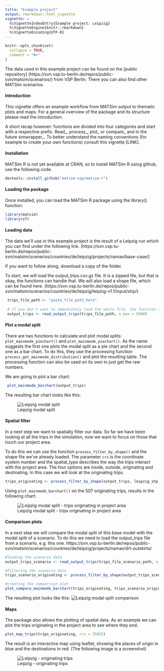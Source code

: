 ```yaml
---
title: "Example project"
output: rmarkdown::html_vignette
vignette: >
  %\VignetteIndexEntry{Example project: Leipzig}
  %\VignetteEngine{knitr::rmarkdown}
  %\VignetteEncoding{UTF-8}
---
```


```r
knitr::opts_chunk$set(
  collapse = TRUE,
  comment = "#>"
)
```

The data used in this example project can be found on the [public repository] (https://svn.vsp.tu-berlin.de/repos/public-svn/matsim/scenarios/) from VSP Berlin. There you can also find other MATSim scenarios.

#### Introduction

This vignette offers an example workflow from MATSim output to thematic plots and maps. For a general overview of the package and its structure please read the introduction.

A short recap however: functions are divided into four categories and start with a respective prefix. Read_, process_, plot_ or compare_ and in the future simwrapper_.
To better understand the naming conventions (for example to create your own functions) consult this vignette [LINK].

#### Installation

MATSim R is not yet available at CRAN, so to install MATSim R using github, use the following code.

```r
devtools::install_github("matsim-vsp/matsim-r")
```


#### Loading the package

Once installed, you can load the MATSim R package using the library() function:
```r
library(matsim)
library(sf)
```


#### Loading data

The data we'll use in this example project is the result of a Leipzig run which you can find under the following link. (https://svn.vsp.tu-berlin.de/repos/public-svn/matsim/scenarios/countries/de/leipzig/projects/namav/base-case/) 

If you want to follow along, download a copy of the folder.

To start, we will load the output_trips.csv.gz file. It is a zipped file, but that is okay, the functions can handle that. We will also load a shape file, which can be found here.  (https://svn.vsp.tu-berlin.de/repos/public-svn/matsim/scenarios/countries/de/leipzig/leipzig-v1.1/input/shp/)

```r
 trips_file_path <- "paste_file_path_here"
 
 # if you don't want to immediately load the whole file, the function read_output_trips has the option to only load the first n lines 
 output_trips <- read_output_trips(trips_file_path, n_max = 5000)
```


#### Plot a modal split

There are two functions to calculate and plot modal splits: `plot_mainmode_piechart()` and `plot_mainmode_piechart()`. As the name suggests the first one plots the modal split as a pie chart and the second one as a bar chart. To do this, they use the processing function `process_get_mainmode_distribution()` and plot the resulting table. The processing function can also be used on its own to just get the raw numbers.

We are going to plot a bar chart:

```r
 plot_mainmode_barchart(output_trips)
```

The resulting bar chart looks like this:

![Leipzig modal split](../inst/extdata/Leipzig_modal_split.png)

#### Spatial filter

In a next step we want to spatially filter our data. So far we have been looking at all the trips in the simulation, now we want to focus on those that touch our project area.

To do this we can use the function `process_filter_by_shape()` and the shape file we've already loaded. The parameter `crs` is the coordinate system number and the spatial_type describes the way the trips interact with the project area. The four options are inside, outside, originating and destinating. In this case we will look at the originating trips.

```r
trips_originating <- process_filter_by_shape(output_trips, leipzig_shp, crs = 25832, spatial_type = "originating" )
```

Using `plot_mainmode_barchart()` on the 507 originating trips, results in the following chart:

![Leipzig modal split - trips originating in project area](../inst/extdata/Leipzig_modalsplit_originating.png)


#### Comparison plots

In a next step we will compare the modal split of this base model with the modal split of a scenario. To do this we need to load the output_trips file from a scenario, e.g. this one. https://svn.vsp.tu-berlin.de/repos/public-svn/matsim/scenarios/countries/de/leipzig/projects/namav/drt-outskirts/ 

```r
#loading the scenario data
output_trips_scenario <- read_output_trips(trips_file_scenario_path, n_max = 5000)

#filtering the scenario data
trips_scenario_originating <- process_filter_by_shape(output_trips_scenario, leipzig_shp, crs = 25832, spatial_type = "originating")

#creating the comparison plot
plot_compare_mainmode_barchart(trips_originating, trips_scenario_originating)
```

The resulting plot looks like this:
![Leipzig modal split comparison](../inst/extdata/Leipzig_modalsplit_comparison.png)


#### Maps

The package also allows the plotting of spatial data. As an example we can plot the trips originating in the project area to see where they end.

```r
plot_map_trips(trips_originating, crs = 25832)
```

The result is an interactive map using leaflet, showing the places of origin in blue and the destinations in red. (The following image is a screenshot)

![Leipzig - originating trips](../inst/extdata/Leipzig_map.png)
